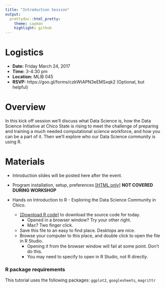 ```yaml
---
title: "Introduction Session"
output:
  prettydoc::html_pretty:
    theme: cayman
    highlight: github
---
```


# Logistics

* **Date:** Friday March 24, 2017 
* **Time:** 3-4:30 pm
* **Location:** MLIB 045
* **RSVP:** https://goo.gl/forms/czkWtAPN3eEMSxqk2  (Optional, but helpful)


# Overview

In this kick off session we'll discuss what Data Science is, how the Data Science Initiative at Chico State is rising to meet the challenge of preparing and training a much needed computational science workforce, and how you can be a part of it. Then we'll explore who our Data Science community is using R. 

# Materials

* Introduction slides will be posted here after the event. 

* Program installation, setup, preferences [[HTML only]](2017-03-24_Intro_R_Overview.html) 
   **NOT COVERED DURING WORKSHOP**
   
* Hands on Introduction to R - Exploring the Data Science Community in Chico. 
    - [[Download R code]](2017-03-24_IntroR_whois_DS.R) to download the source code for today. 
        - Opened in a browser window? Try your other right. 
        - Mac? Two finger click. 
    - Save this file to an easy to find place. Desktops are nice. 
    - Browse your computer to this place, and double click to open the file in R Studio. 
        - Opening it from the browser window will fail at some point. Don't do this. 
        - You may need to specify to open in R Studio, not R directly. 

### R package requirements
This tutorial uses the following packages:
`ggplot2`, `googlesheets`, `magrittr`




